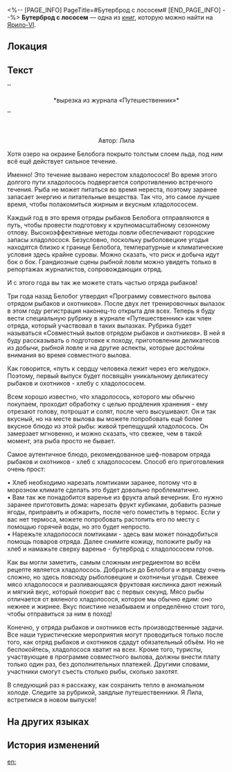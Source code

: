 <%-- [PAGE_INFO]
PageTitle=#Бутерброд с лососем#
[END_PAGE_INFO] --%>
{{Дополнить}}
{{Книга Инфобокс
|id           = 027
|Название     = 
|Изображение  = Иконка Книга.png
|Мир          = Ярило-VI
|Томов        = 1
|Автор        = <!--нужно добавить-->
|Описание     = Колонка в туристическом журнале, рассказывающая читателям о новом образе жизни в Предместье.
|Том1         = {{tx}}
|Источник1    = {{tx|Отсутствует источник}}
|Персонажи    = 
|Фракции      = 
}}
'''Бутерброд с лососем''' — одна из [[Книги|книг]], которую можно найти на [[Ярило-VI]].

==Локация==
{{Отметка карты|<!--название карты-->|<!--id отметки-->}}

==Текст==
''<div align="center">*вырезка из журнала «Путешественник»*</div>''

{{Размер|+2|<div align="center">Рыбаки уже наготове</div>}}<br />
{{Размер|+2|<div align="center">Как насчёт хлеба с нежным сочным хладолососем?</div>}}

<div align="center">Автор: Лила</div>

Хотя озеро на окраине Белобога покрыто толстым слоем льда, под ним всё ещё действует сильное течение.

Именно! Это течение вызвано нерестом хладолосося! Во время этого долгого пути хладолосось подвергается сопротивлению встречного течения. Рыба не может питаться во время нереста, поэтому заранее запасает энергию и питательные вещества. Так что, это самое лучшее время, чтобы полакомиться жирным и вкусным хладолососем.

Каждый год в это время отряды рыбаков Белобога отправляются в путь, чтобы провести подготовку к крупномасштабному сезонному отлову. Высокоэффективные методы ловли обеспечивают городские запасы хладолосося. Безусловно, поскольку рыболовецкие угодья находятся близко к границе Белобога, температурные и климатические условия здесь крайне суровы. Можно сказать, что риск и добыча идут бок о бок. Грандиозные сцены рыбной ловли можно увидеть только в репортажах журналистов, сопровождающих отряд.

И с этого года вы так же можете стать частью отряда рыбаков!

Три года назад Белобог утвердил «Программу совместного вылова отрядом рыбаков и охотников». После двух лет тренировочных вылазок в этом году регистрация наконец-то открыта для всех. Теперь я буду вести специальную рубрику в журнале «Путешественник» как член отряда, который участвовал в таких вылазках. Рубрика будет называться «Совместный вылов отрядом рыбаков и охотников». В ней я буду рассказывать о подготовке к походу, приготовлении деликатесов из добычи, рыбной ловле и на другие аспекты, которые достойны внимания во время совместного вылова.

Как говорится, «путь к сердцу человека лежит через его желудок». Поэтому, первый выпуск будет посвящён уникальному деликатесу рыбаков и охотников - хлебу с хладолососем.

Всем хорошо известно, что хладолосось, которого мы обычно покупаем, проходит обработку с целью продления хранения - ему отрезают голову, потрошат и солят, после чего высушивают. Он и так вкусный, но на месте вылова вы можете попробовать ещё более вкусное блюдо из этой рыбы: живой трепещущий хладолосось. Он замерзает мгновенно, и можно сказать, что свежее, чем в такой момент, эта рыба просто не бывает.

Самое аутентичное блюдо, рекомендованное шеф-поваром отряда рыбаков и охотников - хлеб с хладолососем. Способ его приготовления очень прост:

• Хлеб необходимо нарезать ломтиками заранее, потому что в морозном климате сделать это будет довольно проблематично.<br />
• Вам так же понадобится варенье из фрукта алый вечерник. Его нужно заранее приготовить дома: нарезать фрукт кубиками, добавить разные ягоды, приправить и обжарить, после чего поместить в термос. Если у вас нет термоса, можете попробовать растопить его по месту с помощью горячей воды, но это будет непросто.<br />
• Нарежьте хладолосося ломтиками - здесь вам может понадобиться помощь поваров отряда. Далее снимите кожицу, положите рыбу на хлеб и намажьте сверху варенье - бутерброд с хладолососем готов.

Как вы могли заметить, самым сложным ингредиентом во всём рецепте является хладолосось. Добраться до Белобога и вправду очень сложно, но здесь повсюду рыболовецкие и охотничьи угодья. Свежее мясо хладолосося и разливающаяся фруктовая кислинка дают нежный и мягкий вкус, который покорит вас с первых секунд. Мясо рыбы отличается от вяленого хладолосося, которое мы обычно едим: оно нежнее и жирнее. Вкус поистине незабываем и определённо стоит того, чтобы отправиться за ним в поход!

Конечно, у отряда рыбаков и охотников есть производственные задачи. Все наши туристические мероприятия могут проводиться только после того, как отряд рыбаков и охотников сдадут обязательный объём. Но не беспокойтесь, хладолосося хватит на всех. Кроме того, туристы, участвующие в программе совместного вылова, должны внести плату только один раз, без дополнительных платежей. Другими словами, участники смогут съесть столько рыбы, сколько захотят.

В следующий раз я расскажу, как сохранить тепло в аномальном холоде. Следите за рубрикой, заядлые путешественники. Я Лила, встретимся в новом выпуске!

==На других языках==
{{На других языках
|en   = Salmon Bread
|zhs  = 鲑鱼面包
|zht  = 鮭魚麵包
|ja   = 鮭パン
|ko   = 연어빵
|es   = Pan de salmón
|fr   = Pain au saumon
|ru   = Бутерброд с лососем
|th   = Salmon Bread
|vi   = Bánh Mì Cá
|de   = Lachsbrot
|id   = Frosted Salmon Bread
|pt   = Pão de Salmão
}}

==История изменений==
{{История изменений|3.5}}

[[en:]]